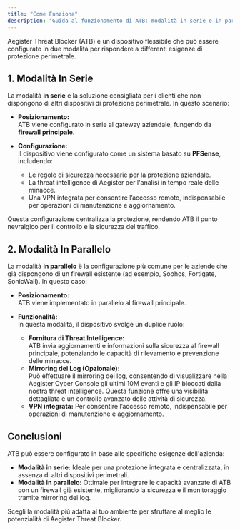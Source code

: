 ```yaml
---
title: "Come Funziona"
description: "Guida al funzionamento di ATB: modalità in serie e in parallelo per soddisfare le diverse esigenze di protezione perimetrale."
---
```


Aegister Threat Blocker (ATB) è un dispositivo flessibile che può essere configurato in due modalità per rispondere a differenti esigenze di protezione perimetrale.

## 1. Modalità In Serie

La modalità **in serie** è la soluzione consigliata per i clienti che non dispongono di altri dispositivi di protezione perimetrale. In questo scenario:

- **Posizionamento:**  
  ATB viene configurato in serie al gateway aziendale, fungendo da **firewall principale**.

- **Configurazione:**  
  Il dispositivo viene configurato come un sistema basato su **PFSense**, includendo:
  - Le regole di sicurezza necessarie per la protezione aziendale.
  - La threat intelligence di Aegister per l'analisi in tempo reale delle minacce.
  - Una VPN integrata per consentire l’accesso remoto, indispensabile per operazioni di manutenzione e aggiornamento.

Questa configurazione centralizza la protezione, rendendo ATB il punto nevralgico per il controllo e la sicurezza del traffico.

## 2. Modalità In Parallelo

La modalità **in parallelo** è la configurazione più comune per le aziende che già dispongono di un firewall esistente (ad esempio, Sophos, Fortigate, SonicWall). In questo caso:

- **Posizionamento:**  
  ATB viene implementato in parallelo al firewall principale.

- **Funzionalità:**  
  In questa modalità, il dispositivo svolge un duplice ruolo:
  - **Fornitura di Threat Intelligence:**  
    ATB invia aggiornamenti e informazioni sulla sicurezza al firewall principale, potenziando le capacità di rilevamento e prevenzione delle minacce.
  - **Mirroring dei Log (Opzionale):**  
    Può effettuare il mirroring dei log, consentendo di visualizzare nella Aegister Cyber Console gli ultimi 10M eventi e gli IP bloccati dalla nostra threat intelligence. Questa funzione offre una visibilità dettagliata e un controllo avanzato delle attività di sicurezza.
  - **VPN integrata:**
    Per consentire l’accesso remoto, indispensabile per operazioni di manutenzione e aggiornamento.

## Conclusioni

ATB può essere configurato in base alle specifiche esigenze dell'azienda:
- **Modalità in serie:** Ideale per una protezione integrata e centralizzata, in assenza di altri dispositivi perimetrali.
- **Modalità in parallelo:** Ottimale per integrare le capacità avanzate di ATB con un firewall già esistente, migliorando la sicurezza e il monitoraggio tramite mirroring dei log.

Scegli la modalità più adatta al tuo ambiente per sfruttare al meglio le potenzialità di Aegister Threat Blocker.